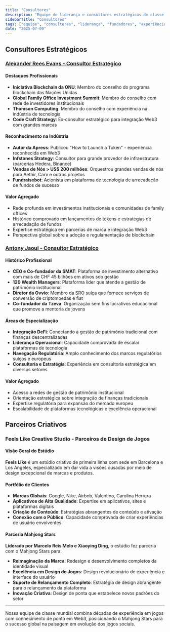 ```yaml
---
title: "Consultores"
description: "Equipe de liderança e consultores estratégicos de classe mundial com décadas de experiência em jogos, blockchain e finanças"
sidebarTitle: "Consultores"
tags: ["equipe", "consultores", "liderança", "fundadores", "experiência"]
date: "2025-07-09"
---
```


## Consultores Estratégicos

### [Alexander Rees Evans - Consultor Estratégico](https://www.linkedin.com/in/alexander-rees-evans-91566a195/)

#### Destaques Profissionais
- **Iniciativa Blockchain da ONU**: Membro do conselho do programa blockchain das Nações Unidas
- **Global Family Office Investment Summit**: Membro do conselho com rede de investidores institucionais
- **Thomson Computing**: Membro do conselho com experiência na indústria de tecnologia
- **Code Craft Strategy**: Ex-consultor estratégico para integração Web3 com grandes marcas

#### Reconhecimento na Indústria
- **Autor da Apress**: Publicou "How to Launch a Token" - experiência reconhecida em Web3
- **Infstones Strategy**: Consultor para grande provedor de infraestrutura (parcerias Hedera, Binance)
- **Vendas de Nós > US$ 200 milhões**: Orquestrou grandes vendas de nós para Aethir, Carv e outros projetos
- **Fundraisebot**: Acionista em plataforma de tecnologia de arrecadação de fundos de sucesso

#### Valor Agregado
- Rede profunda em investimentos institucionais e comunidades de family offices
- Histórico comprovado em lançamentos de tokens e estratégias de arrecadação de fundos
- Expertise estratégica em parcerias de marca e integração Web3
- Perspectiva global sobre a adoção e regulamentação de blockchain

### [Antony Jaoui - Consultor Estratégico](https://www.linkedin.com/in/anthony-jaoui/)

#### Histórico Profissional
- **CEO e Co-fundador da SMAT**: Plataforma de investimento alternativo com mais de CHF 45 bilhões em ativos sob gestão
- **120 Wealth Managers**: Plataforma líder que atende a gestão de patrimônio institucional
- **Diretor da Ovvio**: Membro da SRO suíça que fornece serviços de conversão de criptomoedas e fiat
- **Co-fundador da Tzeva**: Organização sem fins lucrativos educacional que promove a mentoria de jovens

#### Áreas de Especialização
- **Integração DeFi**: Conectando a gestão de patrimônio tradicional com finanças descentralizadas
- **Liderança Operacional**: Capacidade comprovada de escalar plataformas de tecnologia
- **Navegação Regulatória**: Amplo conhecimento dos marcos regulatórios suíços e europeus
- **Consultoria e Estratégia**: Experiência em consultoria estratégica em diversos setores

#### Valor Agregado
- Acesso a redes de gestão de patrimônio institucional
- Orientação estratégica sobre integração de finanças tradicionais
- Expertise regulatória para expansão do mercado europeu
- Escalabilidade de plataformas tecnológicas e excelência operacional

## Parceiros Criativos

### Feels Like Creative Studio - Parceiros de Design de Jogos

#### Visão Geral do Estúdio
**Feels Like** é um estúdio criativo de primeira linha com sede em Barcelona e Los Angeles, especializado em dar vida a visões ousadas por meio de design excepcional de marcas e produtos.

#### Portfólio de Clientes
- **Marcas Globais**: Google, Nike, Airbnb, Valentino, Carolina Herrera
- **Aplicativos de Alta Qualidade**: Expertise em aplicativos, sites e plataformas digitais
- **Criação de Conteúdo**: Estratégias abrangentes de conteúdo e ativação
- **Conexão com o Público**: Capacidade comprovada de criar experiências de usuário envolventes

#### Parceria Mahjong Stars
**Liderado por Marcelo Reis Melo e Xiaoying Ding**, o estúdio fez parceria com o Mahjong Stars para:
- **Reimaginação da Marca**: Redesign e desenvolvimento completos da identidade visual
- **Excelência em Design de Jogos**: Design revolucionário de experiência e interface do usuário
- **Suporte de Relançamento Completo**: Estratégia de design abrangente para o relançamento da plataforma
- **Inovação Criativa**: Design de ponta que estabelece novos padrões do setor


---

Nossa equipe de classe mundial combina décadas de experiência em jogos com conhecimento de ponta em Web3, posicionando o Mahjong Stars para o sucesso global na paisagem em evolução dos jogos sociais.